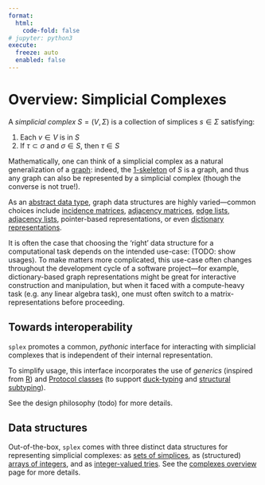 ```yaml
---
format:
  html:
    code-fold: false
# jupyter: python3
execute: 
  freeze: auto
  enabled: false
---
```


# Overview: Simplicial Complexes

A _simplicial complex_ $S = (V, \Sigma)$ is a collection of simplices $s \in \Sigma$ satisfying: 

1. Each $v \in V$ is in $S$
2. If $\tau \subset \sigma$ and $\sigma \in S$, then $\tau \in S$

Mathematically, one can think of a simplicial complex as a natural generalization of a [graph](https://en.wikipedia.org/wiki/Graph_(discrete_mathematics)): indeed, the [1-skeleton](https://en.wikipedia.org/wiki/N-skeleton) of $S$ is a graph, and thus any graph can also be represented by a simplicial complex (though the converse is not true!).

As an [abstract data type](https://en.wikipedia.org/wiki/Graph_(abstract_data_type)), graph data structures are highly varied---common choices include [incidence matrices](https://en.wikipedia.org/wiki/Incidence_matrix), [adjacency matrices](https://en.wikipedia.org/wiki/Adjacency_matrix), [edge lists](https://en.wikipedia.org/wiki/Edge_list), [adjacency lists](https://en.wikipedia.org/wiki/Adjacency_list), pointer-based representations, or even [dictionary representations](https://networkx.org/documentation/stable/reference/introduction.html#turtles). 

It is often the case that choosing the 'right' data structure for a computational task depends on the intended use-case: (TODO: show usages).
To make matters more complicated, this use-case often changes throughout the development cycle of a software project---for example, dictionary-based graph representations might be great for interactive construction and manipulation, but when it faced with a compute-heavy task (e.g. any linear algebra task), one must often switch to a matrix-representations before proceeding. 

## Towards interoperability 

`splex` promotes a common, _pythonic_ interface for interacting with simplicial complexes that is independent of their internal representation. 

To simplify usage, this interface incorporates the use of _generics_ (inspired from [R](https://homerhanumat.github.io/r-notes/generic-function-oo.html)) and [Protocol classes](https://peps.python.org/pep-0544/) (to support [duck-typing](https://en.wikipedia.org/wiki/Duck_typing) and [structural subtyping](https://mypy.readthedocs.io/en/stable/protocols.html)). 

See the design philosophy (todo) for more details. 

## Data structures 

Out-of-the-box, `splex` comes with three distinct data structures for representing simplicial complexes:
as [sets of simplices](reference/complexes.SetComplex.SetComplex), as (structured) [arrays of integers](reference/complexes.RankComplex.RankComplex), and as [integer-valued tries](reference/complexes.SimplexTree.SimplexTree). See the [complexes overview]() page for more details. 

